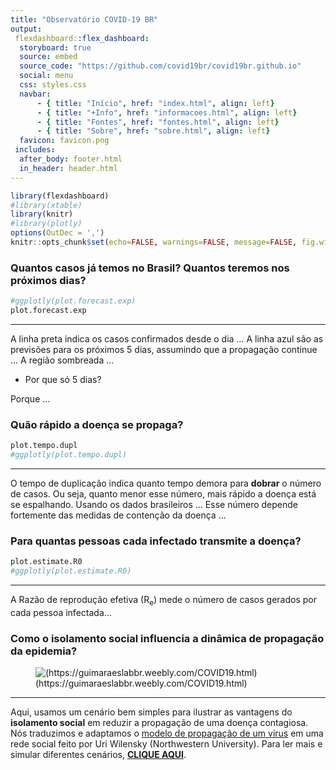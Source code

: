 ---
title: "Observatório COVID-19 BR"
output: 
 flexdashboard::flex_dashboard:
  storyboard: true
  source: embed
  source_code: "https://github.com/covid19br/covid19br.github.io"
  social: menu
  css: styles.css
  navbar:
      - { title: "Início", href: "index.html", align: left}
      - { title: "+Info", href: "informacoes.html", align: left}
      - { title: "Fontes", href: "fontes.html", align: left}
      - { title: "Sobre", href: "sobre.html", align: left}
  favicon: favicon.png
 includes:
  after_body: footer.html
  in_header: header.html
---

```{r setOptions, include=FALSE, message=FALSE}
library(flexdashboard)
#library(xtable)
library(knitr)
#library(plotly)
options(OutDec = ',')
knitr::opts_chunk$set(echo=FALSE, warnings=FALSE, message=FALSE, fig.width=8, fig.height=6)
```

### Quantos casos já temos no Brasil? Quantos teremos nos próximos dias? {data-commentary-width=200}

```{r}
#ggplotly(plot.forecast.exp)
plot.forecast.exp
```

***

A linha preta indica os casos confirmados desde o dia ... A linha azul são as previsões para os próximos 5 dias, assumindo que a propagação continue ... A região sombreada ...


- Por que só 5 dias?

Porque ...


### Quão rápido a doença se propaga? {data-commentary-width=200}

```{r}
plot.tempo.dupl
#ggplotly(plot.tempo.dupl)
```

***

O tempo de duplicação indica quanto tempo demora para **dobrar** o número de casos. Ou seja, quanto menor esse número, mais rápido a doença está se espalhando. Usando os dados brasileiros ... Esse número depende fortemente das medidas de contenção da doença ...


### Para quantas pessoas cada infectado transmite a doença? {data-commentary-width=200}

```{r}
plot.estimate.R0
#ggplotly(plot.estimate.R0)
```

***

A Razão de reprodução efetiva (R<sub>e</sub>) mede o número de casos gerados por cada pessoa infectada...


### Como o isolamento social influencia a dinâmica de propagação da epidemia? {data-commentary-width=200}

![(https://guimaraeslabbr.weebly.com/COVID19.html)](fig/rede_prsc.jpg)

***

Aqui, usamos um cenário bem simples para ilustrar as vantagens do <b>isolamento social</b> em reduzir a propagação de uma doença contagiosa. Nós traduzimos e adaptamos o [modelo de propagação de um vírus](http://ccl.northwestern.edu/netlogo/models/SpreadofDisease) em uma rede social feito por Uri Wilensky (Northwestern University).  Para ler mais e simular diferentes cenários, [<b>CLIQUE AQUI</b>](https://guimaraeslabbr.weebly.com/COVID19.html).


